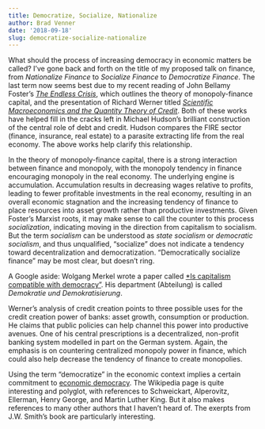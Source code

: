 ```yaml
---
title: Democratize, Socialize, Nationalize
author: Brad Venner
date: '2018-09-18'
slug: democratize-socialize-nationalize
---
```


What should the process of increasing democracy in economic matters be called?  I've gone back and forth on the title of my proposed talk on finance, from *Nationalize Finance* to *Socialize Finance* to *Democratize Finance*.  The last term now seems best due to my recent reading of John Bellamy Foster's [*The Endless Crisis*](@foster:2012:endless), which outlines the theory of monopoly-finance capital, and the presentation of Richard Werner titled [*Scientific Macroeconomics and the Quantity Theory of Credit*](@werner:2018:scientific).  Both of these works have helped fill in the cracks left in Michael Hudson's brilliant construction of the central role of debt and credit.  Hudson compares the FIRE sector (finance, insurance, real estate) to a parasite extracting life from the real economy.  The above works help clarify this relationship.

In the theory of monopoly-finance capital, there is a strong interaction between finance and monopoly, with the monopoly tendency in finance encouraging monopoly in the real economy.  The underlying engine is accumulation.  Accumulation results in decreasing wages relative to profits, leading to fewer profitable investments in the real economy, resulting in an overall economic stagnation and the increasing tendency of finance to place resources into asset growth rather than productive investments.  Given Foster's Marxist roots, it may make sense to call the counter to this process *socialization*, indicating moving in the direction from capitalism to socialism.  But the term *socialism* can be understood as *state socialism* or *democratic socialism*, and thus unqualified, "socialize" does not indicate a tendency toward decentralization and democratization.  "Democratically socialize finance" may be most clear, but doesn't ring.

A Google aside:  Wolgang Merkel wrote a paper called [*Is capitalism compatible with democracy"](@merkel:2014:capitalism).  His department (Abteilung) is called *Demokratie und Demokratisierung*.

Werner's analysis of credit creation points to three possible uses for the credit creation power of banks:  asset growth, consumption or production.  He claims that public policies can help channel this power into productive avenues.  One of his central prescriptions is a decentralized, non-profit banking system modelled in part on the German system.  Again, the emphasis is on countering centralized monopoly power in finance, which could also help decrease the tendency of finance to create monopolies.

Using the term "democratize" in the economic context implies a certain commitment to [economic democracy](https://en.wikipedia.org/wiki/Economic_democracy).  The Wikipedia page is quite interesting and polyglot, with references to Schweickart, Alperovitz, Ellerman, Henry George, and Martin Luther King.  But it also makes references to many other authors that I haven't heard of.  The exerpts from J.W. Smith's book are particularly interesting.  
